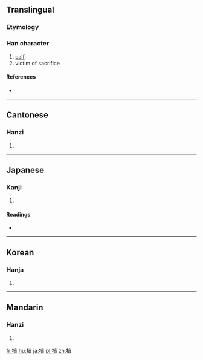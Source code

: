 {{also|犊}}
==Translingual==

===Etymology===
{{Han compound|牛|賣|c1=s|c2=p|t1=ox|ls=psc}}

===Han character===
{{Han char|rn=93|rad=牛|as=15|sn=19|four=2458<sub>6</sub>|canj=竹手土田金 (HQGWC)}}

# [[calf]]
# victim of sacrifice

====References====
* {{Han ref|kx=0704.380|dkj=20196|dj=1117.230|hdz=31821.020|uh=72A2|ud=29346|bh=C37D|bd=50045}}

----

==Cantonese==

===Hanzi===
{{yue-hanzi|jyut=|y=duk6|sim=犊}}

# {{defn|Cantonese|sort=牛15}}

----

==Japanese==

===Kanji===
{{ja-kanji|grade=|rs=牛15}}

# {{defn|Japanese|sort=牛15}}

====Readings====
* {{ja-readings|on=[[とく]] (toku)|kun=[[こうし]] (koushi)}}

----

==Korean==

===Hanja===
{{ko-hanja|hangeul=독|eumhun=|rv=dok|mr=tok|y=tok}}

# {{defn|Korean|sort=牛15}}

----

==Mandarin==

===Hanzi===
{{cmn-hanzi|sim=犊|pin=[[dú]] ([[du2]])|wg=tu<sup>2</sup>}}

# {{defn|Mandarin|sort=牛15}}

[[fr:犢]]
[[hu:犢]]
[[ja:犢]]
[[pl:犢]]
[[zh:犢]]